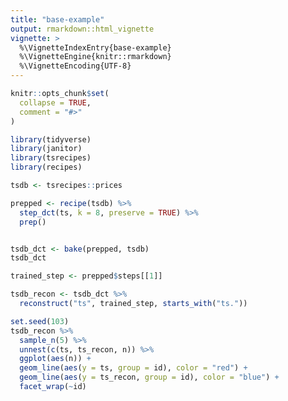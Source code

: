 ```yaml
---
title: "base-example"
output: rmarkdown::html_vignette
vignette: >
  %\VignetteIndexEntry{base-example}
  %\VignetteEngine{knitr::rmarkdown}
  %\VignetteEncoding{UTF-8}
---
```


```r
knitr::opts_chunk$set(
  collapse = TRUE,
  comment = "#>"
)
```

```r
library(tidyverse)
library(janitor)
library(tsrecipes)
library(recipes)
```

```r
tsdb <- tsrecipes::prices
```


```r
prepped <- recipe(tsdb) %>%
  step_dct(ts, k = 8, preserve = TRUE) %>%
  prep()


tsdb_dct <- bake(prepped, tsdb)
tsdb_dct
```

```r
trained_step <- prepped$steps[[1]]

tsdb_recon <- tsdb_dct %>%
  reconstruct("ts", trained_step, starts_with("ts."))
```

```r
set.seed(103)
tsdb_recon %>%
  sample_n(5) %>%
  unnest(c(ts, ts_recon, n)) %>%
  ggplot(aes(n)) +
  geom_line(aes(y = ts, group = id), color = "red") +
  geom_line(aes(y = ts_recon, group = id), color = "blue") +
  facet_wrap(~id)
```


